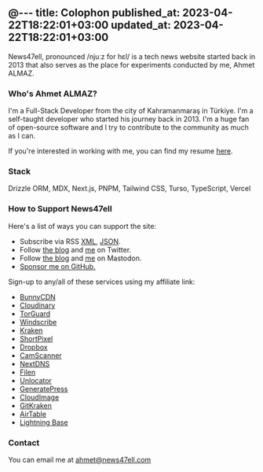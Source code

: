 @---
title: Colophon
published_at: 2023-04-22T18:22:01+03:00
updated_at: 2023-04-22T18:22:01+03:00
---

News47ell, pronounced /njuːz for hɛl/ is a tech news website started back in 2013 that also serves as the place for experiments conducted by me, Ahmet ALMAZ.

### Who's Ahmet ALMAZ?

I'm a Full-Stack Developer from the city of Kahramanmaraş in Türkiye. I'm a self-taught developer who started his journey back in 2013. I'm a huge fan of open-source software and I try to contribute to the community as much as I can.

If you're interested in working with me, you can find my resume [here](/resume).

### Stack

Drizzle ORM, MDX, Next.js, PNPM, Tailwind CSS, Turso, TypeScript, Vercel

### How to Support News47ell

Here's a list of ways you can support the site:

- Subscribe via RSS [XML](https://www.news47ell.com/blog/feed.xml), [JSON](https://www.news47ell.com/blog/feed.json).
- Follow [the blog](https://twitter.com/news47ell/) and [me](https://twitter.com/music47ell/) on Twitter.
- Follow [the blog](https://mastodon.social/@News47ell) and [me](https://mastodon.social/@Music47ell) on Mastodon.
- [Sponsor me on GitHub.](https://github.com/sponsors/Music47ell)

Sign-up to any/all of these services using my affiliate link:

- [BunnyCDN](https://www.news47ell.com/recommends/bunnycdn)
- [Cloudinary](https://www.news47ell.com/recommends/cloudinary)
- [TorGuard](https://www.news47ell.com/recommends/torguard)
- [Windscribe](https://www.news47ell.com/recommends/windscribe)
- [Kraken](https://www.news47ell.com/recommends/kraken)
- [ShortPixel](https://www.news47ell.com/recommends/shortpixel)
- [Dropbox](https://www.news47ell.com/recommends/dropbox)
- [CamScanner](https://www.news47ell.com/recommends/camscanner)
- [NextDNS](https://www.news47ell.com/recommends/nextdns)
- [Filen](https://www.news47ell.com/recommends/filen)
- [Unlocator](https://www.news47ell.com/recommends/unlocator)
- [GeneratePress](https://www.news47ell.com/recommends/generatepress)
- [CloudImage](https://www.news47ell.com/recommends/cloudimage)
- [GitKraken](https://www.news47ell.com/recommends/gitkraken)
- [AirTable](https://www.news47ell.com/recommends/airtable)
- [Lightning Base](https://www.news47ell.com/recommends/lightningbase)


### Contact

You can email me at [ahmet@news47ell.com](ahmet@news47ell.com)
